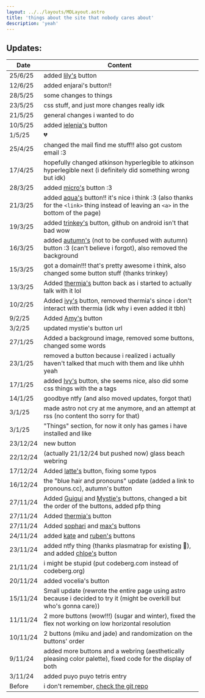 ```yaml
---
layout: ../../layouts/MDLayout.astro
title: 'things about the site that nobody cares about'
description: 'yeah'
---
```


## Updates:
|Date|Content|
|-|-|
|25/6/25|added [lily's](https://sapphicyearn.ing) button|
|12/6/25|added enjarai's button!!|
|28/5/25|some changes to things|
|23/5/25|css stuff, and just more changes really idk|
|21/5/25|general changes i wanted to do|
|10/5/25|added [ielenia's](https://ielenia.lgbt) button|
|1/5/25|:broken_heart:|
|25/4/25|changed the mail find me stuff!! also got custom email :3|
|17/4/25|hopefully changed atkinson hyperlegible to atkinson hyperlegible next (i definitely did something wrong but idk)|
|28/3/25|added [micro's](https://microspinny.zip) button :3|
|21/3/25|added [aqua's](https://aquamarine.gay) button!! it's nice i think :3 (also thanks for the `<link>` thing instead of leaving an `<a>` in the bottom of the page)|
|19/3/25|added [trinkey's](https://trinkey.com) button, github on android isn't that bad wow|
|16/3/25|added [autumn's](https://0xportal.dev/) (not to be confused with autumn) button :3 (can't believe i forgot), also removed the background|
|15/3/25|got a domain!!! that's pretty awesome i think, also changed some button stuff (thanks trinkey)|
|13/3/25|Added [thermia's](https://girlthi.ng/~thermia/) button back as i started to actually talk with it lol|
|10/2/25|Added [ivy's](https://i1vy.moe) button, removed thermia's since i don't interact with thermia (idk why i even added it tbh)|
|9/2/25|Added [Amy's](https://hatsusixty.in/fdas) button|
|3/2/25|updated mystie's button url|
|27/1/25|Added a background image, removed some buttons, changed some words|
|23/1/25|removed a button because i realized i actually haven't talked that much with them and like uhhh yeah|
|17/1/25|added [Ivy's](https://cosyivy.xyz/) button, she seems nice, also did some css things with the a tags|
|14/1/25|goodbye ntfy (and also moved updates, forgot that)|
|3/1/25|made astro not cry at me anymore, and an attempt at rss (no content tho sorry for that)|
|3/1/25|"Things" section, for now it only has games i have installed and like|
|23/12/24|new button|
|22/12/24|(actually 21/12/24 but pushed now) glass beach webring|
|17/12/24|Added [latte's](https://lattemacchiato.dev/) button, fixing some typos|
|16/12/24|the "blue hair and pronouns" update (added a link to pronouns.cc), autumn's button|
|27/11/24|Added [Guigui](https://guigui.aerocity.site/) and [Mystie's](https://mystie.nya.pub/) buttons, changed a bit the order of the buttons, added pfp thing|
|27/11/24|Added [thermia's](https://girlthi.ng/~thermia/) button|
|27/11/24|Added [sophari](https://sophari.org) and [max's](https://maxy.top) buttons|
|24/11/24|added [kate](https://gayest.dev) and [ruben's](https://synth.download/) buttons|
|23/11/24|added ntfy thing (thanks plasmatrap for existing :pray:), and added [chloe's](https://blog.catwithaclari.net) button|
|21/11/24|i might be stupid (put codeberg.com instead of codeberg.org)|
|20/11/24|added vocelia's button|
|15/11/24|Small update (rewrote the entire page using astro because i decided to try it (might be overkill but who's gonna care))|
|11/11/24|2 more buttons (wow!!!) (sugar and winter), fixed the flex not working on low horizontal resolution|
|10/11/24|2 buttons (miku and jade) and randomization on the buttons' order|
|9/11/24|added more buttons and a webring (aesthetically pleasing color palette), fixed code for the display of both|
|3/11/24|added puyo puyo tetris entry|
|Before|i don't remember, [check the git repo](https://github.com/benjiae/page)|
